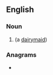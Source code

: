 ==English==

===Noun===
{{en-noun}}

# {{obsolete spelling of|dey|lang=en}} (a [[dairymaid]])

===Anagrams===
* {{l|en|idée}}
